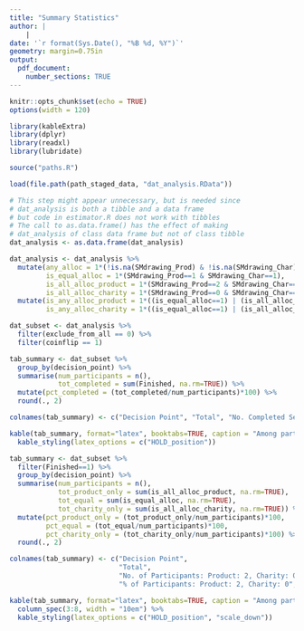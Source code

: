 ```yaml
---
title: "Summary Statistics"
author: |
    |
date: '`r format(Sys.Date(), "%B %d, %Y")`'
geometry: margin=0.75in
output: 
  pdf_document:
    number_sections: TRUE
---
```


```r
knitr::opts_chunk$set(echo = TRUE)
options(width = 120)
```


```r
library(kableExtra)
library(dplyr)
library(readxl)
library(lubridate)

source("paths.R")
```


```r
load(file.path(path_staged_data, "dat_analysis.RData"))

# This step might appear unnecessary, but is needed since
# dat_analysis is both a tibble and a data frame
# but code in estimator.R does not work with tibbles
# The call to as.data.frame() has the effect of making
# dat_analysis of class data frame but not of class tibble
dat_analysis <- as.data.frame(dat_analysis)
```

```r
dat_analysis <- dat_analysis %>%
  mutate(any_alloc = 1*(!is.na(SMdrawing_Prod) & !is.na(SMdrawing_Char)),
         is_equal_alloc = 1*(SMdrawing_Prod==1 & SMdrawing_Char==1),
         is_all_alloc_product = 1*(SMdrawing_Prod==2 & SMdrawing_Char==0),
         is_all_alloc_charity = 1*(SMdrawing_Prod==0 & SMdrawing_Char==2)) %>%
  mutate(is_any_alloc_product = 1*((is_equal_alloc==1) | (is_all_alloc_product)),
         is_any_alloc_charity = 1*((is_equal_alloc==1) | (is_all_alloc_charity)))
```

```r
dat_subset <- dat_analysis %>% 
  filter(exclude_from_all == 0) %>% 
  filter(coinflip == 1)
```

```r
tab_summary <- dat_subset %>%
  group_by(decision_point) %>%
  summarise(num_participants = n(),
            tot_completed = sum(Finished, na.rm=TRUE)) %>%
  mutate(pct_completed = (tot_completed/num_participants)*100) %>%
  round(., 2)
```

```r
colnames(tab_summary) <- c("Decision Point", "Total", "No. Completed Self-Monitoring", "% Completed Self-Monitoring")

kable(tab_summary, format="latex", booktabs=TRUE, caption = "Among participants who were randomized at each decision point, what percentage completed the self-monitoring survey? Note that we do not include participants who did not select their preferred product or charity at baseline.") %>% 
  kable_styling(latex_options = c("HOLD_position"))
```

```r
tab_summary <- dat_subset %>%
  filter(Finished==1) %>%
  group_by(decision_point) %>%
  summarise(num_participants = n(),
            tot_product_only = sum(is_all_alloc_product, na.rm=TRUE),
            tot_equal = sum(is_equal_alloc, na.rm=TRUE),
            tot_charity_only = sum(is_all_alloc_charity, na.rm=TRUE)) %>%
  mutate(pct_product_only = (tot_product_only/num_participants)*100,
         pct_equal = (tot_equal/num_participants)*100,
         pct_charity_only = (tot_charity_only/num_participants)*100) %>%
  round(., 2)
```

```r
colnames(tab_summary) <- c("Decision Point", 
                           "Total",
                           "No. of Participants: Product: 2, Charity: 0", "No. of Participants: Product: 1, Charity: 1", "No. of Participants: Product: 0, Charity: 2",
                           "% of Participants: Product: 2, Charity: 0", "% of Participants: Product: 1, Charity: 1", "% of Participants: Product: 0, Charity: 2")

kable(tab_summary, format="latex", booktabs=TRUE, caption = "Among participants who completed self-monitoring at each decision point, how many (a) allocated 2 points to product and 0 points to charity, (b) allocated 1 point to product and 1 point to charity, (c) allocated 0 points to product and 2 points to charity?") %>% 
  column_spec(3:8, width = "10em") %>%
  kable_styling(latex_options = c("HOLD_position", "scale_down"))
```





